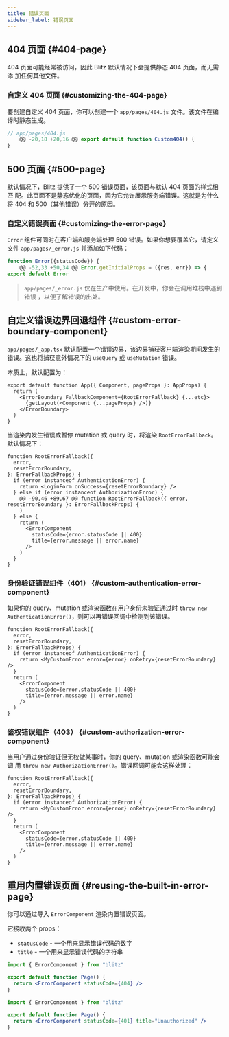 ```yaml
---
title: 错误页面
sidebar_label: 错误页面
---
```


## 404 页面 {#404-page}

404 页面可能经常被访问，因此 Blitz 默认情况下会提供静态 404 页面，而无需添
加任何其他文件。

### 自定义 404 页面 {#customizing-the-404-page}

要创建自定义 404 页面，你可以创建一个 `app/pages/404.js` 文件。该文件在编
译时静态生成。

```jsx
// app/pages/404.js
	@@ -20,18 +20,16 @@ export default function Custom404() {
}
```

## 500 页面 {#500-page}

默认情况下，Blitz 提供了一个 500 错误页面，该页面与默认 404 页面的样式相匹
配。此页面不是静态优化的页面，因为它允许展示服务端错误。这就是为什么将 404
和 500（其他错误）分开的原因。

### 自定义错误页面 {#customizing-the-error-page}

`Error` 组件可同时在客户端和服务端处理 500 错误。如果你想要覆盖它，请定义
文件 `app/pages/_error.js` 并添加如下代码：

```jsx
function Error({statusCode}) {
	@@ -52,33 +50,34 @@ Error.getInitialProps = ({res, err}) => {
export default Error
```

> `app/pages/_error.js` 仅在生产中使用。在开发中，你会在调用堆栈中遇到错误
> ，以便了解错误的出处。

## 自定义错误边界回退组件 {#custom-error-boundary-component}

`app/pages/_app.tsx` 默认配置一个错误边界，该边界捕获客户端渲染期间发生的
错误。这也将捕获意外情况下的 `useQuery` 或 `useMutation` 错误。

本质上，默认配置为：

```tsx
export default function App({ Component, pageProps }: AppProps) {
  return (
    <ErrorBoundary FallbackComponent={RootErrorFallback} {...etc}>
      {getLayout(<Component {...pageProps} />)}
    </ErrorBoundary>
  )
}
```

当渲染内发生错误或暂停 mutation 或 query 时，将渲染 `RootErrorFallback`。
默认情况下：

```tsx
function RootErrorFallback({
  error,
  resetErrorBoundary,
}: ErrorFallbackProps) {
  if (error instanceof AuthenticationError) {
    return <LoginForm onSuccess={resetErrorBoundary} />
  } else if (error instanceof AuthorizationError) {
	@@ -90,46 +89,67 @@ function RootErrorFallback({ error, resetErrorBoundary }: ErrorFallbackProps) {
    )
  } else {
    return (
      <ErrorComponent
        statusCode={error.statusCode || 400}
        title={error.message || error.name}
      />
    )
  }
}
```

### 身份验证错误组件（401） {#custom-authentication-error-component}

如果你的 query、mutation 或渲染函数在用户身份未验证通过时
`throw new AuthenticationError()`，则可以再错误回调中检测到该错误。

```tsx
function RootErrorFallback({
  error,
  resetErrorBoundary,
}: ErrorFallbackProps) {
  if (error instanceof AuthenticationError) {
    return <MyCustomError error={error} onRetry={resetErrorBoundary} />
  }
  return (
    <ErrorComponent
      statusCode={error.statusCode || 400}
      title={error.message || error.name}
    />
  )
}
```

### 鉴权错误组件（403） {#custom-authorization-error-component}

当用户通过身份验证但无权做某事时，你的 query、mutation 或渲染函数可能会调
用 `throw new AuthorizationError()`。错误回调可能会这样处理：

```tsx
function RootErrorFallback({
  error,
  resetErrorBoundary,
}: ErrorFallbackProps) {
  if (error instanceof AuthorizationError) {
    return <MyCustomError error={error} onRetry={resetErrorBoundary} />
  }
  return (
    <ErrorComponent
      statusCode={error.statusCode || 400}
      title={error.message || error.name}
    />
  )
}
```

## 重用内置错误页面 {#reusing-the-built-in-error-page}

你可以通过导入 `ErrorComponent` 渲染内置错误页面。

它接收两个 props：

- `statusCode` - 一个用来显示错误代码的数字
- `title` - 一个用来显示错误代码的字符串

```jsx
import { ErrorComponent } from "blitz"

export default function Page() {
  return <ErrorComponent statusCode={404} />
}
```

```jsx
import { ErrorComponent } from "blitz"

export default function Page() {
  return <ErrorComponent statusCode={401} title="Unauthorized" />
}
```
